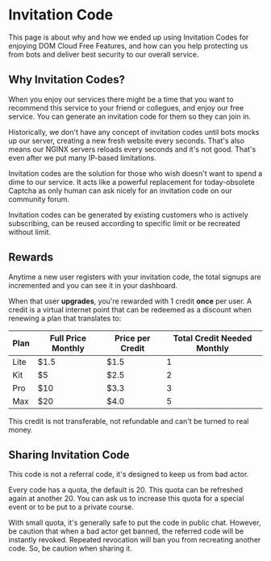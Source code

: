 # Invitation Code

This page is about why and how we ended up using Invitation Codes for enjoying DOM Cloud Free Features, and how can you help protecting us from bots and deliver best security to our overall service.

## Why Invitation Codes?

When you enjoy our services there might be a time that you want to recommend this service to your friend or collegues, and enjoy our free service. You can generate an invitation code for them so they can join in.

Historically, we don't have any concept of invitation codes until bots mocks up our server, creating a new fresh website every seconds. That's also means our NGINX servers reloads every seconds and it's not good. That's even after we put many IP-based limitations.

Invitation codes are the solution for those who wish doesn't want to spend a dime to our service. It acts like a powerful replacement for today-obsolete Captcha as only human can ask nicely for an invitation code on our community forum.

Invitation codes can be generated by existing customers who is actively subscribing, can be reused according to specific limit or be recreated without limit.

## Rewards

Anytime a new user registers with your invitation code, the total signups are incremented and you can see it in your dashboard.

When that user **upgrades**, you're rewarded with 1 credit  **once** per user. A credit is a virtual internet point that can be redeemed as a discount when renewing a plan that translates to:

| Plan | Full Price Monthly | Price per Credit | Total Credit Needed Monthly |
|---|---|---|---|
| Lite | $1.5 | $1.5 | 1 |
| Kit | $5 | $2.5 | 2 |
| Pro | $10 | $3.3 | 3 |
| Max | $20 | $4.0 | 5 |

This credit is not transferable, not refundable and can't be turned to real money.

## Sharing Invitation Code

This code is not a referral code, it's designed to keep us from bad actor.

Every code has a quota, the default is 20. This quota can be refreshed again at another 20. You can ask us to increase this quota for a special event or to be put to a private course.

With small quota, it's generally safe to put the code in public chat. However, be caution that when a bad actor get banned, the referred code will be instantly revoked. Repeated revocation will ban you from recreating another code. So, be caution when sharing it.

